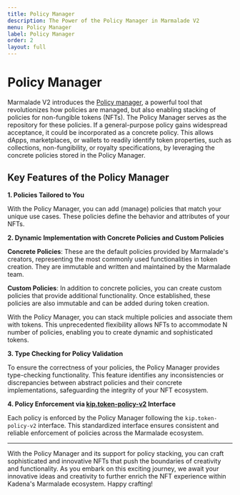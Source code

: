 ```yaml
---
title: Policy Manager
description: The Power of the Policy Manager in Marmalade V2
menu: Policy Manager
label: Policy Manager
order: 2
layout: full
---
```


# Policy Manager

Marmalade V2 introduces the
[Policy manager](https://github.com/kadena-io/marmalade/blob/v2/pact/policy-manager/policy-manager.pact),
a powerful tool that revolutionizes how policies are managed, but also enabling
stacking of policies for non-fungible tokens (NFTs). The Policy Manager serves
as the repository for these policies. If a general-purpose policy gains
widespread acceptance, it could be incorporated as a concrete policy. This
allows dApps, marketplaces, or wallets to readily identify token properties,
such as collections, non-fungibility, or royalty specifications, by leveraging
the concrete policies stored in the Policy Manager.

## Key Features of the Policy Manager

**1. Policies Tailored to You**

With the Policy Manager, you can add (manage) policies that match your unique
use cases. These policies define the behavior and attributes of your NFTs.

**2. Dynamic Implementation with Concrete Policies and Custom Policies**

**Concrete Policies**: These are the default policies provided by Marmalade's
creators, representing the most commonly used functionalities in token creation.
They are immutable and written and maintained by the Marmalade team.

**Custom Policies**: In addition to concrete policies, you can create custom
policies that provide additional functionality. Once established, these policies
are also immutable and can be added during token creation.

With the Policy Manager, you can stack multiple policies and associate them with
tokens. This unprecedented flexibility allows NFTs to accommodate N number of
policies, enabling you to create dynamic and sophisticated tokens.

**3. Type Checking for Policy Validation**

To ensure the correctness of your policies, the Policy Manager provides
type-checking functionality. This feature identifies any inconsistencies or
discrepancies between abstract policies and their concrete implementations,
safeguarding the integrity of your NFT ecosystem.

**4. Policy Enforcement via
[kip.token-policy-v2](https://github.com/kadena-io/marmalade/blob/v2/pact/kip/token-policy-v2.pact)
Interface**

Each policy is enforced by the Policy Manager following the
`kip.token-policy-v2` interface. This standardized interface ensures consistent
and reliable enforcement of policies across the Marmalade ecosystem.

---

With the Policy Manager and its support for policy stacking, you can craft
sophisticated and innovative NFTs that push the boundaries of creativity and
functionality. As you embark on this exciting journey, we await your innovative
ideas and creativity to further enrich the NFT experience within Kadena's
Marmalade ecosystem. Happy crafting!
